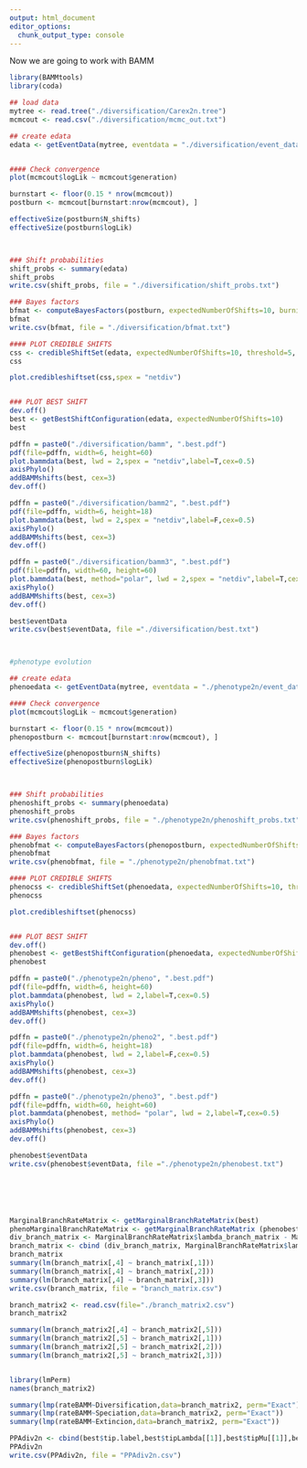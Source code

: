 ```yaml
---
output: html_document
editor_options: 
  chunk_output_type: console
---
```



Now we are going to work with BAMM

```r
library(BAMMtools)
library(coda)

## load data
mytree <- read.tree("./diversification/Carex2n.tree")
mcmcout <- read.csv("./diversification/mcmc_out.txt")

## create edata
edata <- getEventData(mytree, eventdata = "./diversification/event_data.txt", burnin=0.15)


#### Check convergence
plot(mcmcout$logLik ~ mcmcout$generation)

burnstart <- floor(0.15 * nrow(mcmcout))
postburn <- mcmcout[burnstart:nrow(mcmcout), ]

effectiveSize(postburn$N_shifts)
effectiveSize(postburn$logLik)



### Shift probabilities
shift_probs <- summary(edata)
shift_probs
write.csv(shift_probs, file = "./diversification/shift_probs.txt")

### Bayes factors
bfmat <- computeBayesFactors(postburn, expectedNumberOfShifts=10, burnin=0.15)
bfmat
write.csv(bfmat, file = "./diversification/bfmat.txt")

#### PLOT CREDIBLE SHIFTS
css <- credibleShiftSet(edata, expectedNumberOfShifts=10, threshold=5, set.limit = 0.95)
css

plot.credibleshiftset(css,spex = "netdiv")


### PLOT BEST SHIFT
dev.off()
best <- getBestShiftConfiguration(edata, expectedNumberOfShifts=10)
best

pdffn = paste0("./diversification/bamm", ".best.pdf")
pdf(file=pdffn, width=6, height=60)
plot.bammdata(best, lwd = 2,spex = "netdiv",label=T,cex=0.5)
axisPhylo()
addBAMMshifts(best, cex=3)
dev.off()

pdffn = paste0("./diversification/bamm2", ".best.pdf")
pdf(file=pdffn, width=6, height=18)
plot.bammdata(best, lwd = 2,spex = "netdiv",label=F,cex=0.5)
axisPhylo()
addBAMMshifts(best, cex=3)
dev.off()

pdffn = paste0("./diversification/bamm3", ".best.pdf")
pdf(file=pdffn, width=60, height=60)
plot.bammdata(best, method="polar", lwd = 2,spex = "netdiv",label=T,cex=0.5)
axisPhylo()
addBAMMshifts(best, cex=3)
dev.off()

best$eventData
write.csv(best$eventData, file ="./diversification/best.txt")



#phenotype evolution

## create edata
phenoedata <- getEventData(mytree, eventdata = "./phenotype2n/event_data.txt", burnin=0.15, type = "trait")

#### Check convergence
plot(mcmcout$logLik ~ mcmcout$generation)

burnstart <- floor(0.15 * nrow(mcmcout))
phenopostburn <- mcmcout[burnstart:nrow(mcmcout), ]

effectiveSize(phenopostburn$N_shifts)
effectiveSize(phenopostburn$logLik)



### Shift probabilities
phenoshift_probs <- summary(phenoedata)
phenoshift_probs
write.csv(phenoshift_probs, file = "./phenotype2n/phenoshift_probs.txt")

### Bayes factors
phenobfmat <- computeBayesFactors(phenopostburn, expectedNumberOfShifts=10, burnin=0.15)
phenobfmat
write.csv(phenobfmat, file = "./phenotype2n/phenobfmat.txt")

#### PLOT CREDIBLE SHIFTS
phenocss <- credibleShiftSet(phenoedata, expectedNumberOfShifts=10, threshold=5, set.limit = 0.95)
phenocss

plot.credibleshiftset(phenocss)


### PLOT BEST SHIFT
dev.off()
phenobest <- getBestShiftConfiguration(phenoedata, expectedNumberOfShifts=10)
phenobest

pdffn = paste0("./phenotype2n/pheno", ".best.pdf")
pdf(file=pdffn, width=6, height=60)
plot.bammdata(phenobest, lwd = 2,label=T,cex=0.5)
axisPhylo()
addBAMMshifts(phenobest, cex=3)
dev.off()

pdffn = paste0("./phenotype2n/pheno2", ".best.pdf")
pdf(file=pdffn, width=6, height=18)
plot.bammdata(phenobest, lwd = 2,label=F,cex=0.5)
axisPhylo()
addBAMMshifts(phenobest, cex=3)
dev.off()

pdffn = paste0("./phenotype2n/pheno3", ".best.pdf")
pdf(file=pdffn, width=60, height=60)
plot.bammdata(phenobest, method= "polar", lwd = 2,label=T,cex=0.5)
axisPhylo()
addBAMMshifts(phenobest, cex=3)
dev.off()

phenobest$eventData
write.csv(phenobest$eventData, file ="./phenotype2n/phenobest.txt")






MarginalBranchRateMatrix <- getMarginalBranchRateMatrix(best)
phenoMarginalBranchRateMatrix <- getMarginalBranchRateMatrix (phenobest)
div_branch_matrix <- MarginalBranchRateMatrix$lambda_branch_matrix - MarginalBranchRateMatrix$mu_branch_matrix
branch_matrix <- cbind (div_branch_matrix, MarginalBranchRateMatrix$lambda_branch_matrix, MarginalBranchRateMatrix$mu_branch_matrix, phenoMarginalBranchRateMatrix$beta_branch_matrix)
branch_matrix
summary(lm(branch_matrix[,4] ~ branch_matrix[,1]))
summary(lm(branch_matrix[,4] ~ branch_matrix[,2]))
summary(lm(branch_matrix[,4] ~ branch_matrix[,3]))
write.csv(branch_matrix, file = "branch_matrix.csv")

branch_matrix2 <- read.csv(file="./branch_matrix2.csv")
branch_matrix2

summary(lm(branch_matrix2[,4] ~ branch_matrix2[,5]))
summary(lm(branch_matrix2[,5] ~ branch_matrix2[,1]))
summary(lm(branch_matrix2[,5] ~ branch_matrix2[,2]))
summary(lm(branch_matrix2[,5] ~ branch_matrix2[,3]))


library(lmPerm)
names(branch_matrix2)

summary(lmp(rateBAMM~Diversification,data=branch_matrix2, perm="Exact"))
summary(lmp(rateBAMM~Speciation,data=branch_matrix2, perm="Exact"))
summary(lmp(rateBAMM~Extincion,data=branch_matrix2, perm="Exact"))

PPAdiv2n <- cbind(best$tip.label,best$tipLambda[[1]],best$tipMu[[1]],best$tipLambda[[1]]-best$tipMu[[1]],phenobest$tipLambda[[1]])
PPAdiv2n
write.csv(PPAdiv2n, file = "PPAdiv2n.csv")

```


